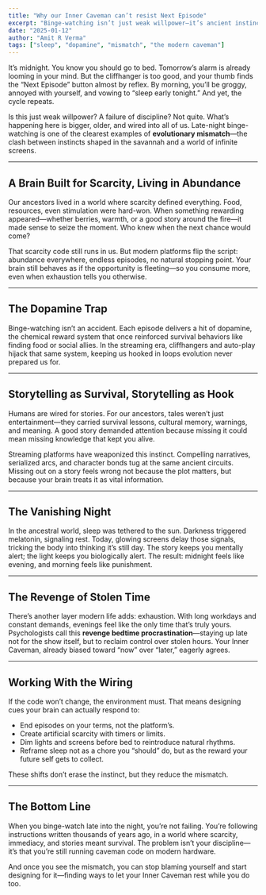 ```yaml
---
title: "Why our Inner Caveman can’t resist Next Episode"
excerpt: "Binge-watching isn’t just weak willpower—it’s ancient instincts for scarcity, stories, and immediacy misfiring in a world of endless screens. Once you see the mismatch, you can stop blaming yourself and start designing around it."
date: "2025-01-12"
author: "Amit R Verma"
tags: ["sleep", "dopamine", "mismatch", "the modern caveman"]
---
```


It’s midnight. You know you should go to bed. Tomorrow’s alarm is already looming in your mind. But the cliffhanger is too good, and your thumb finds the “Next Episode” button almost by reflex. By morning, you’ll be groggy, annoyed with yourself, and vowing to “sleep early tonight.” And yet, the cycle repeats.  

Is this just weak willpower? A failure of discipline? Not quite. What’s happening here is bigger, older, and wired into all of us. Late-night binge-watching is one of the clearest examples of **evolutionary mismatch**—the clash between instincts shaped in the savannah and a world of infinite screens.  

---

## A Brain Built for Scarcity, Living in Abundance  

Our ancestors lived in a world where scarcity defined everything. Food, resources, even stimulation were hard-won. When something rewarding appeared—whether berries, warmth, or a good story around the fire—it made sense to seize the moment. Who knew when the next chance would come?  

That scarcity code still runs in us. But modern platforms flip the script: abundance everywhere, endless episodes, no natural stopping point. Your brain still behaves as if the opportunity is fleeting—so you consume more, even when exhaustion tells you otherwise.  

---

## The Dopamine Trap  

Binge-watching isn’t an accident. Each episode delivers a hit of dopamine, the chemical reward system that once reinforced survival behaviors like finding food or social allies. In the streaming era, cliffhangers and auto-play hijack that same system, keeping us hooked in loops evolution never prepared us for.  

---

## Storytelling as Survival, Storytelling as Hook  

Humans are wired for stories. For our ancestors, tales weren’t just entertainment—they carried survival lessons, cultural memory, warnings, and meaning. A good story demanded attention because missing it could mean missing knowledge that kept you alive.  

Streaming platforms have weaponized this instinct. Compelling narratives, serialized arcs, and character bonds tug at the same ancient circuits. Missing out on a story feels wrong not because the plot matters, but because your brain treats it as vital information.  

---

## The Vanishing Night  

In the ancestral world, sleep was tethered to the sun. Darkness triggered melatonin, signaling rest. Today, glowing screens delay those signals, tricking the body into thinking it’s still day. The story keeps you mentally alert; the light keeps you biologically alert. The result: midnight feels like evening, and morning feels like punishment.  

<MicrochallengeBox 
  id="5d306491-9f2c-4387-8207-1ac9079567c7"
  title="Hydrate Like a Caveman" 
  blurb="Reconnect with your body’s real signals by drinking with intention." 
/>  

---

## The Revenge of Stolen Time  

There’s another layer modern life adds: exhaustion. With long workdays and constant demands, evenings feel like the only time that’s truly yours. Psychologists call this **revenge bedtime procrastination**—staying up late not for the show itself, but to reclaim control over stolen hours. Your Inner Caveman, already biased toward “now” over “later,” eagerly agrees.  

---

## Working With the Wiring  

If the code won’t change, the environment must. That means designing cues your brain can actually respond to:  

- End episodes on your terms, not the platform’s.  
- Create artificial scarcity with timers or limits.  
- Dim lights and screens before bed to reintroduce natural rhythms.  
- Reframe sleep not as a chore you “should” do, but as the reward your future self gets to collect.  

These shifts don’t erase the instinct, but they reduce the mismatch.  

---

## The Bottom Line  

When you binge-watch late into the night, you’re not failing. You’re following instructions written thousands of years ago, in a world where scarcity, immediacy, and stories meant survival. The problem isn’t your discipline—it’s that you’re still running caveman code on modern hardware.  

And once you see the mismatch, you can stop blaming yourself and start designing for it—finding ways to let your Inner Caveman rest while you do too.  
